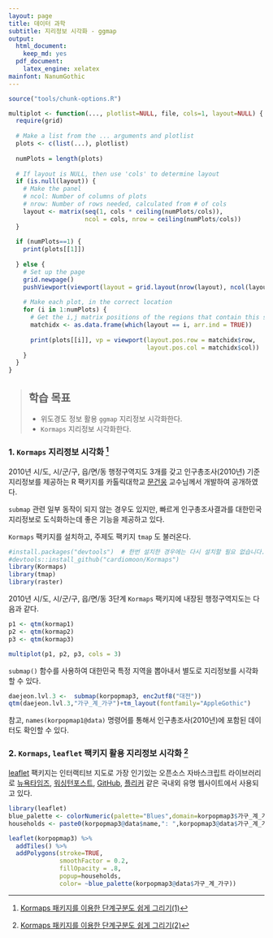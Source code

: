 ```yaml
---
layout: page
title: 데이터 과학
subtitle: 지리정보 시각화 - ggmap
output:
  html_document: 
    keep_md: yes
  pdf_document:
    latex_engine: xelatex
mainfont: NanumGothic
---
```


``` r
source("tools/chunk-options.R")

multiplot <- function(..., plotlist=NULL, file, cols=1, layout=NULL) {
  require(grid)
  
  # Make a list from the ... arguments and plotlist
  plots <- c(list(...), plotlist)
  
  numPlots = length(plots)
  
  # If layout is NULL, then use 'cols' to determine layout
  if (is.null(layout)) {
    # Make the panel
    # ncol: Number of columns of plots
    # nrow: Number of rows needed, calculated from # of cols
    layout <- matrix(seq(1, cols * ceiling(numPlots/cols)),
                     ncol = cols, nrow = ceiling(numPlots/cols))
  }
  
  if (numPlots==1) {
    print(plots[[1]])
    
  } else {
    # Set up the page
    grid.newpage()
    pushViewport(viewport(layout = grid.layout(nrow(layout), ncol(layout))))
    
    # Make each plot, in the correct location
    for (i in 1:numPlots) {
      # Get the i,j matrix positions of the regions that contain this subplot
      matchidx <- as.data.frame(which(layout == i, arr.ind = TRUE))
      
      print(plots[[i]], vp = viewport(layout.pos.row = matchidx$row,
                                      layout.pos.col = matchidx$col))
    }
  }
}
```

> ## 학습 목표 {.objectives}
>
>  * 위도경도 정보 활용 `ggmap` 지리정보 시각화한다.
>  * `Kormaps` 지리정보 시각화한다.

### 1. `Kormaps` 지리정보 시각화 [^kormaps-01] 

[^kormaps-01]: [Kormaps 패키지를 이용한 단계구분도 쉽게 그리기(1)](http://web-r.org/webrboard/6477)

2010년 시/도, 시/군/구, 읍/면/동 행정구역지도 3개를 갖고 인구총조사(2010년) 기준 지리정보를 제공하는 R 팩키지를 카톨릭대학교
[문건웅](http://web-r.org) 교수님께서 개발하여 공개하였다.

`submap` 관련 일부 동작이 되지 않는 경우도 있지만, 빠르게 인구총조사결과를 대한민국 지리정보로 도식화하는데 좋은 기능을 제공하고 있다.

`Kormaps` 팩키지를 설치하고, 주제도 팩키지 `tmap` 도 불러온다.

``` r
#install.packages("devtools")  # 한번 설치한 경우에는 다시 설치할 필요 없습니다.
#devtools::install_github("cardiomoon/Kormaps")
library(Kormaps)
library(tmap)
library(raster)
```

2010년 시/도, 시/군/구, 읍/면/동 3단계 `Kormaps` 팩키지에 내장된 행정구역지도는 다음과 같다.

``` r
p1 <- qtm(kormap1)
p2 <- qtm(kormap2)
p3 <- qtm(kormap3)

multiplot(p1, p2, p3, cols = 3)
```


`submap()` 함수를 사용하여 대한민국 특정 지역을 뽑아내서 별도로 지리정보를 시각화 할 수 있다.

``` r
daejeon.lvl.3 <-  submap(korpopmap3, enc2utf8("대전"))
qtm(daejeon.lvl.3,"가구_계_가구")+tm_layout(fontfamily="AppleGothic")
```

참고, `names(korpopmap1@data)` 명령어를 통해서 인구총조사(2010년)에 포함된 데이터도 확인할 수 있다.

### 2. `Kormaps`, `leaflet` 팩키지 활용 지리정보 시각화 [^kormaps-02]

[^kormaps-02]: [Kormaps 패키지를 이용한 단계구분도 쉽게 그리기(2)](http://rpubs.com/cardiomoon/159305)

[leaflet](https://rstudio.github.io/leaflet/) 팩키지는 인터랙티브 지도로 가장 인기있는 오픈소스 자바스크립트 라이브러리로 
[뉴욕타임즈](http://www.nytimes.com/projects/elections/2013/nyc-primary/mayor/map.html), 
[워싱턴포스트](http://www.washingtonpost.com/sf/local/2013/11/09/washington-a-world-apart/), 
[GitHub](https://github.com/blog/1528-there-s-a-map-for-that), [플리커](https://www.flickr.com/map) 같은 국내외 유명 웹사이트에서 사용되고 있다.


``` r
library(leaflet)
blue_palette <- colorNumeric(palette="Blues",domain=korpopmap3$가구_계_가구)
households <- paste0(korpopmap3@data$name,": ",korpopmap3@data$가구_계_가구)

leaflet(korpopmap3) %>%
  addTiles() %>%
  addPolygons(stroke=TRUE, 
              smoothFactor = 0.2,
              fillOpacity = .8, 
              popup=households,
              color= ~blue_palette(korpopmap3@data$가구_계_가구))
```


